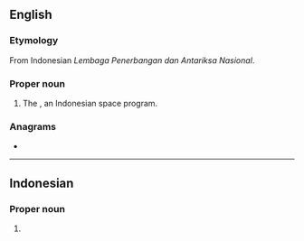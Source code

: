 {{also|lapan|läpän}}
==English==

===Etymology===
From Indonesian ''Lembaga Penerbangan dan Antariksa Nasional''.

===Proper noun===
{{en-proper noun}}

# The {{w|National Institute of Aeronautics and Space}}, an Indonesian space program.

===Anagrams===
* {{anagrams|en|a=aalnp|LANAP|plan A|plana}}

----

==Indonesian==

===Proper noun===
{{head|id|proper noun}}

# {{acronym of|id|[[Lembaga Penerbangan dan Antariksa Nasional]]}}